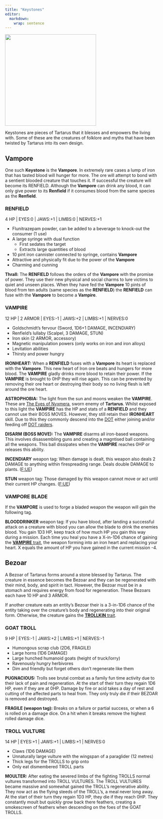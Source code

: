 ```yaml
---
title: "Keystones"
editor: 
  markdown: 
    wrap: sentence
---
```


![](images/ironheart.png){width=300px fig-align="center"}

Keystones are pieces of Tartarus that it blesses and empowers the living with.
Some of these are the creatures of folklore and myths that have been twisted by Tartarus into its own design.

## Vampore {#VAMPORE}

One such __Keystone__ is the __Vampore__.
In extremely rare cases a lump of iron that has tasted blood will hunger for more.
The ore will attempt to bond with a sentient blooded creature that touches it.
If successful the creature will become its RENFIELD.
Although the __Vampore__ can drink any blood, it can only give power to its __Renfield__ if it consumes blood from the same species as the __Renfield__.

### RENFIELD {#renfield}

4 HP | EYES:0 | JAWS:+1 | LIMBS:0 | NERVES:+1

- Flunitrazepam powder, can be added to a beverage to knock-out the consumer (1 use)
- A large syringe with dual function
  - First sedates the target
  - Extracts large quantities of blood
- 10 pint iron cannister connected to syringe, contains __Vampore__
- Attractive and physically fit due to the power of the __Vampore__
- Charming and cunning

__Thrall:__ The __RENFIELD__ follows the orders of the __Vampore__ with the promise of power. They use their new physical and social charms to lure victims to quiet and unseen places. When they have fed the __Vampore__ 10 pints of blood from ten adults (same species as the __RENFIELD__) the __RENFIELD__ can fuse with the __Vampore__ to become a __Vampire__.

### VAMPIRE {#vampire}

12 HP | 2 ARMOR | EYES:-1 | JAWS:+2 | LIMBS:+1 | NERVES:0

- Goldschmidt's fervour (Sword, 1D6+1 DAMAGE, INCENDIARY)
- Renfield's lullaby (Scalpel, 3 DAMAGE, STUN)
- Iron skin (2 ARMOR, accessory)
- Magnetic manipulation powers (only works on iron and iron alloys)
- Levitation abilities
- Thirsty and power hungry

__IRONHEART:__ When a __RENFIELD__ fuses with a __Vampore__ its heart is replaced with the __Vampore__. 
This new heart of Iron ore beats and hungers for more blood.
The __VAMPIRE__ gladly drinks more blood to retain their power.
If the __VAMPIRE__ is brought to 0HP they will rise again.
This can be prevented by removing their ore heart or destroying their body so no living flesh is left around the ore heart.

__ASTROPHOBIA:__ The light from the sun and moons weaken the __VAMPIRE__.
These are [The Eyes of Nyxmera](/nyxmera.qmd#the-eyes-of-nyxmera), sworn enemy of __Tartarus__.
Whilst exposed to this light the __VAMPIRE__ has the HP and stats of a __RENFIELD__ and they cannot use their BOSS MOVES.
However, they still retain their __IRONHEART__ skill.
Due to this they commonly descend into the [DOT](/tartarus.qmd#the-dot) either joining and/or feeding off [DOT raiders](/Tartarus/DOT_raiders.qmd).

__DISARM (BOSS MOVE):__ The __VAMPIRE__ disarms all iron-based weapons.
This involves disassembling guns and creating a magntised ball containing all the weapons.
This ball dissipates when the __VAMPIRE__ reaches 0HP or releases this ability.

__INCENDIARY__ weapon tag: When damage is dealt, this weapon also deals 2 DAMAGE to anything within firespreading range. Deals double DAMAGE to plants. ([F:UE](https://claymorerpgs.itch.io/fist))

__STUN__ weapon tag: Those damaged by this weapon cannot move or act until their current HP changes. ([F:UE](https://claymorerpgs.itch.io/fist))

### VAMPORE BLADE

If the __VAMPORE__ is used to forge a bladed weapon the weapon will gain the following tag.

__BLOODDRINKER__ weapon tag: If you have blood, after landing a successful attack on a creature with blood you can allow the blade to drink the enemies blood. 
You gain 1D3 HP, keep track of how much HP you gain this way during a mission.
Each time you heal you have a X-in-1D6 chance of gaining the [__VAMPIRE__ trait](/Catalog/traits.qmd#tartarus_traits), the weapon forming into an iron heart and replacing your heart.
X equals the amount of HP you have gained in the current mission -4.

## Bezoar {#BEZOAR}

A Bezoar of Tartarus forms around a stone blessed by Tartarus.
The creature in essence becomes the Bezoar and they can be regenerated with their mind, body, and spirit in tact.
However, the Bezoar must be in a stomach and requires energy from food for regeneration.
These Bezoars each have 10 HP and 3 ARMOR.

If another creature eats an entity's Bezoar their is a 3-in-1D6 chance of the entity taking over the creature's body and regenerating into their original form.
Otherwise, the creature gains the [__TROLLKIN__ trait](/Catalog/traits.qmd#tartarus_traits).

### GOAT TROLL

9 HP | EYES:-1 | JAWS:+2 | LIMBS:+1 | NERVES:-1

- Humongous scrap club (2D6, FRAGILE)
- Large horns (1D6 DAMAGE)
- Large hunched humanoid goats (height of truck/lorry)
- Ravenously hungry herbivores
- Dim and friendly but forget others don't regenerate like them

__PUGNACIOUS:__ Trolls see brutal combat as a family fun time activity due to their lack of pain and regeneration. At the start of their turn they regain 1D6 HP, even if they are at 0HP. Damage by fire or acid takes a day of rest and cutting of the affected parts to heal from. They only truly die if their BEZOAR is removed and destroyed.

__FRAGILE (weapon tag):__ Breaks on a failure or partial success, or when a 6 is rolled on a damage dice. On a hit when it breaks remove the highest rolled damage dice.

### TROLL VULTURE

14 HP | EYES:+1 | JAWS:+1 | LIMBS:+1 | NERVES:0

- Claws (1D6 DAMAGE)
- Unnaturally large vulture with the wingspan of a paraglider (12 metres)
- Thick legs for the TROLLS to grip onto
- Only eat dismembered TROLL parts

__MOULTER:__ After eating the severed limbs of the fighting TROLLS normal vultures transformed into TROLL VULTURES. The TROLL VULTURES became massive and somewhat gained the TROLL's regenerative ability. They now act as the flying steeds of the TROLL's, a meal never long away. At the start of their turn they regain 1D3 HP, they die if they reach 0HP. They constantly moult but quickly grow back there feathers, creating a smokescreen of feathers when descending on the foes of the GOAT TROLLS.